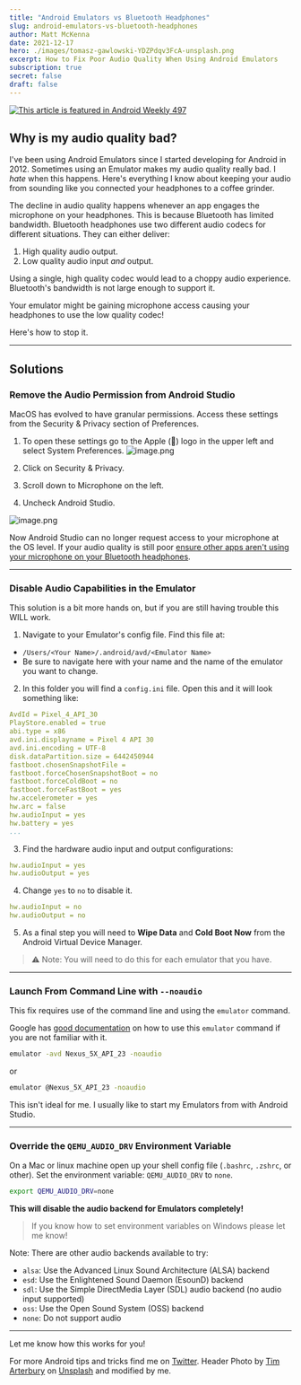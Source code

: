```yaml
---
title: "Android Emulators vs Bluetooth Headphones"
slug: android-emulators-vs-bluetooth-headphones
author: Matt McKenna
date: 2021-12-17
hero: ./images/tomasz-gawlowski-YDZPdqv3FcA-unsplash.png
excerpt: How to Fix Poor Audio Quality When Using Android Emulators
subscription: true
secret: false
draft: false
---
```


[![This article is featured in Android Weekly 497](https://androidweekly.net/issues/issue-497/badge)](https://androidweekly.net/issues/issue-497/)

## Why is my audio quality bad?

I've been using Android Emulators since I started developing for Android in 2012. Sometimes using an Emulator makes my audio quality really bad. I _hate_ when this happens. Here's everything I know about keeping your audio from sounding like you connected your headphones to a coffee grinder.

The decline in audio quality happens whenever an app engages the microphone on your headphones. This is because Bluetooth has limited bandwidth. Bluetooth headphones use two different audio codecs for different situations. They can either deliver:

1. High quality audio output.
2. Low quality audio input _and_ output.

Using a single, high quality codec would lead to a choppy audio experience. Bluetooth's bandwidth is not large enough to support it.

Your emulator might be gaining microphone access causing your headphones to use the low quality codec!

Here's how to stop it.

---

## Solutions

### Remove the Audio Permission from Android Studio

MacOS has evolved to have granular permissions. Access these settings from the Security & Privacy section of Preferences.

1. To open these settings go to the Apple () logo in the upper left and select System Preferences.
![image.png](https://cdn.hashnode.com/res/hashnode/image/upload/v1639781771614/1dh8PQ-HD.png)

1. Click on Security & Privacy.
1. Scroll down to Microphone on the left.
1. Uncheck Android Studio.

![image.png](https://cdn.hashnode.com/res/hashnode/image/upload/v1639781575555/HikzMPkBi.png)

Now Android Studio can no longer request access to your microphone at the OS level. If your audio quality is still poor [ensure other apps aren't using your microphone on your Bluetooth headphones](https://support.apple.com/en-us/HT208896).

---

### Disable Audio Capabilities in the Emulator

This solution is a bit more hands on, but if you are still having trouble this WILL work.

1. Navigate to your Emulator's config file. Find this file at:
  - `/Users/<Your Name>/.android/avd/<Emulator Name>`
  - Be sure to navigate here with your name and the name of the emulator you want to change.
2. In this folder you will find a `config.ini` file. Open this and it will look something like:
```yaml
AvdId = Pixel_4_API_30
PlayStore.enabled = true
abi.type = x86
avd.ini.displayname = Pixel 4 API 30
avd.ini.encoding = UTF-8
disk.dataPartition.size = 6442450944
fastboot.chosenSnapshotFile = 
fastboot.forceChosenSnapshotBoot = no
fastboot.forceColdBoot = no
fastboot.forceFastBoot = yes
hw.accelerometer = yes
hw.arc = false
hw.audioInput = yes
hw.battery = yes
...
```
3. Find the hardware audio input and output configurations:
```yaml
hw.audioInput = yes
hw.audioOutput = yes
```
4. Change `yes` to `no` to disable it.
```yaml
hw.audioInput = no
hw.audioOutput = no
```
5. As a final step you will need to **Wipe Data** and **Cold Boot Now** from the Android Virtual Device Manager.

 >  ⚠️ Note: You will need to do this for each emulator that you have.

---

### Launch From Command Line with `--noaudio`

This fix requires use of the command line and using the `emulator` command.

Google has [good documentation](https://developer.android.com/studio/run/emulator-commandline) on how to use this `emulator` command if you are not familiar with it.

```bash
emulator -avd Nexus_5X_API_23 -noaudio
```

or

```bash
emulator @Nexus_5X_API_23 -noaudio
```

This isn't ideal for me. I usually like to start my Emulators from with Android Studio.

---

### Override the `QEMU_AUDIO_DRV` Environment Variable

On a Mac or linux machine open up your shell config file (`.bashrc`, `.zshrc`, or other). Set the environment variable: `QEMU_AUDIO_DRV` to `none`.

```bash
export QEMU_AUDIO_DRV=none
```

**This will disable the audio backend for Emulators completely!**

> If you know how to set environment variables on Windows please let me know!

Note: There are other audio backends available to try:
- `alsa`: Use the Advanced Linux Sound Architecture (ALSA) backend
- `esd`: Use the Enlightened Sound Daemon (EsounD) backend
- `sdl`: Use the Simple DirectMedia Layer (SDL) audio backend (no audio input supported)
- `oss`: Use the Open Sound System (OSS) backend
- `none`: Do not support audio

---


Let me know how this works for you!


For more Android tips and tricks find me on [Twitter](https://twitter.com/intent/user?screen_name=himattm).
Header Photo by <a href="https://unsplash.com/@tim_arterbury?utm_source=unsplash&utm_medium=referral&utm_content=creditCopyText">Tim Arterbury</a> on <a href="https://unsplash.com/s/photos/template?utm_source=unsplash&utm_medium=referral&utm_content=creditCopyText">Unsplash</a> and modified by me.
  